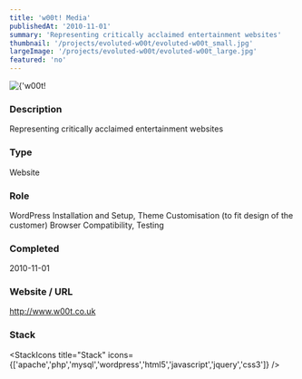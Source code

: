 ```yaml
---
title: 'w00t! Media'
publishedAt: '2010-11-01'
summary: 'Representing critically acclaimed entertainment websites'
thumbnail: '/projects/evoluted-w00t/evoluted-w00t_small.jpg'
largeImage: '/projects/evoluted-w00t/evoluted-w00t_large.jpg'
featured: 'no'
---
```


<div className="relative w-full h-[400px] sm:h-[600px] md:h-[760px] lg:h-[920px]">
  <Image
    alt={'w00t! Media'}
    src={'/projects/evoluted-w00t/evoluted-w00t.jpg'}
    sizes="(max-width: 640px) 100%, 100%"
    fill={true}
    priority
    style={{
      objectFit: 'contain'
    }}
  />
</div>

### Description

Representing critically acclaimed entertainment websites


### Type

Website

### Role

WordPress Installation and Setup, Theme Customisation (to fit design of the customer) Browser Compatibility, Testing

### Completed
2010-11-01

### Website / URL
http://www.w00t.co.uk


### Stack

<StackIcons
  title="Stack"
  icons={['apache','php','mysql','wordpress','html5','javascript','jquery','css3']}
  />
